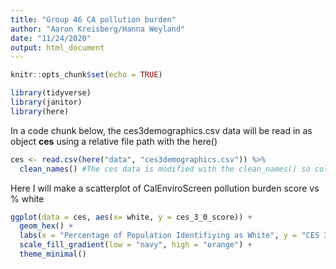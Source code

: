 ```yaml
---
title: "Group 46 CA pollution burden"
author: "Aaron Kreisberg/Hanna Weyland"
date: "11/24/2020"
output: html_document
---
```


```r
knitr::opts_chunk$set(echo = TRUE)

library(tidyverse)
library(janitor)
library(here)
```


In a code chunk below, the ces3demographics.csv data will be read in as object **ces** using a relative file path with the here()

```r
ces <- read.csv(here("data", "ces3demographics.csv")) %>% 
  clean_names() #The ces data is modified with the clean_names() so column names are in lower snake case
```

Here I will make a scatterplot of CalEnviroScreen pollution burden score vs % white
```r
ggplot(data = ces, aes(x= white, y = ces_3_0_score)) +
  geom_hex() +
  labs(x = "Percentage of Population Identifiying as White", y = "CES 3.0 Score", title = "CES 3.0 Scores compared to White Percentage of population") +
  scale_fill_gradient(low = "navy", high = "orange") +
  theme_minimal()
 
```

